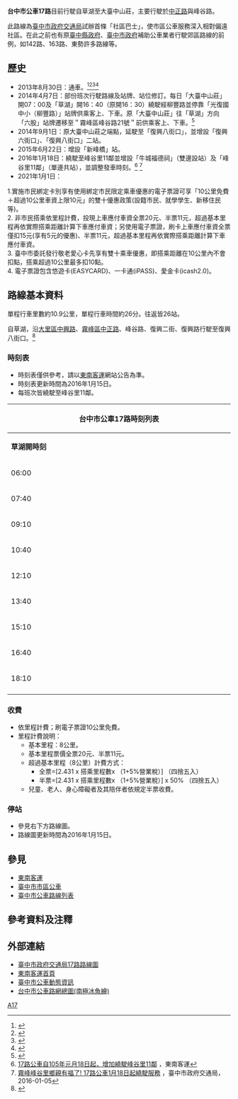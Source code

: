 {{Infobox Bus Route
| image= [[File:TOYOTA_COASTER_XZB50L_ZEMSYR_KKA-6525.jpg|]] [[File:東南客運787-FX_中正路_20131116.jpg|300px]]
| number= 台中市公車17路
| operator= [[東南客運|東南客運]]
| garage=
| length= 約10.9公里
| time= 約26分
| start= 草湖
| via= [[霧峰農工|霧峰農工]]<br>教育部國教署<br>[[省議會|省議會]]<br>[[光復新村|光復新村]]<br>峰谷國小<br>峰谷里11鄰
| end= 大臺中山莊<br>（實際訖站：復興八街口）
| level= 06:00-18:10
| level1= 06:50-19:00
| frequency= 固定班次<ref>{{Cite web |url=http://southeastbus.com/index/taichunge/17.html |title=東南客運17路路線時刻表 |access-date=2013-09-07 |archive-date=2020-02-10 |archive-url=https://web.archive.org/web/20200210083606/http://southeastbus.com/index/taichunge/17.html }}</ref>
| frequency1= 單向9班，共18班
| Other_route=
| vehicle=
| Fare= 依里程計費
| compete= 無
| bgcolor= #FF1493
| fontcolor= white
}}

'''台中市公車17路'''目前行駛自草湖至大臺中山莊，主要行駛於[[中正路_(霧峰區)|中正路]]與峰谷路。

此路線為[[臺中市政府交通局|臺中市政府交通局]]試辦首條「社區巴士」，使市區公車服務深入相對偏遠社區。在此之前也有原[[臺中縣政府|臺中縣政府]]、[[臺中市政府|臺中市政府]]補助公車業者行駛郊區路線的前例，如142路、163路、東勢許多路線等。

==歷史==
*2013年8月30日：通車。<ref>{{Cite web |url=http://www.traffic.taichung.gov.tw/news/index-1.asp?Parser=9,4,20,,,,1986,,,,4 |title=中市試辦首條「社區巴士 」 8/30起與281、282路公車　霧峰幸福啟航 |access-date=2013-09-07 |archive-date=2013-12-27 |archive-url=https://web.archive.org/web/20131227233313/http://www.traffic.taichung.gov.tw/news/index-1.asp?Parser=9,4,20,,,,1986,,,,4 |dead-url=no }}</ref><ref>{{Cite web |url=http://tw.news.yahoo.com/17%E8%B7%AF%E7%A4%BE%E5%B7%B430%E6%97%A5%E4%B8%8A%E8%B7%AF-160000291.html |title=17路社巴30日上路 |access-date=2013-12-27 |archive-date=2019-11-01 |archive-url=https://web.archive.org/web/20191101160716/https://tw.news.yahoo.com/17%E8%B7%AF%E7%A4%BE%E5%B7%B430%E6%97%A5%E4%B8%8A%E8%B7%AF-160000291.html |dead-url=no }}</ref><ref>{{Cite web |url=http://tw.news.yahoo.com/%E5%8F%B0%E4%B8%AD%E8%A9%A6%E8%BE%A6-%E7%A4%BE%E5%8D%80%E5%B7%B4%E5%A3%AB-8-30%E9%9C%A7%E5%B3%B0%E5%B9%B8%E7%A6%8F%E5%95%9F%E8%88%AA-142234614.html |title=台中試辦「社區巴士 」8/30霧峰幸福啟航 |access-date=2013-12-27 |archive-date=2016-03-17 |archive-url=https://web.archive.org/web/20160317084334/https://tw.news.yahoo.com/%E5%8F%B0%E4%B8%AD%E8%A9%A6%E8%BE%A6-%E7%A4%BE%E5%8D%80%E5%B7%B4%E5%A3%AB-8-30%E9%9C%A7%E5%B3%B0%E5%B9%B8%E7%A6%8F%E5%95%9F%E8%88%AA-142234614.html |dead-url=no }}</ref><ref>{{Cite web |url=http://news.housefun.com.tw/news/article/17602639216.html |title=中市試辦首條「社區巴士 」　30日霧峰啟航 |access-date=2013-12-27 |archive-date=2016-03-04 |archive-url=https://web.archive.org/web/20160304105018/http://news.housefun.com.tw/news/article/17602639216.html |dead-url=no }}</ref>
*2014年4月7日：部份班次行駛路線及站牌、站位修訂。每日「大臺中山莊」開07：00及「草湖」開16：40（原開16：30）繞駛經柳豐路並停靠「光復國中小（柳豐路）」站牌供乘客上、下車。原「大臺中山莊」往「草湖」方向「六股」站牌遷移至＂霧峰區峰谷路21號＂前供乘客上、下車。<ref>{{Cite web |url=http://southeastbus.com/index/taichunge.html |title=東南客運公告 |access-date=2014-03-28 |archive-date=2021-01-17 |archive-url=https://web.archive.org/web/20210117025050/http://southeastbus.com/index/taichunge.html |dead-url=no }}</ref>
*2014年9月1日：原大臺中山莊之端點，延駛至「復興八街口」，並增設「復興六街口」、「復興八街口」二站。
*2015年6月22日：增設「新峰橋」站。
*2016年1月18日：繞駛至峰谷里11鄰並增設「牛城福德祠」（雙邊設站）及「峰谷里11鄰」（單邊共站），並調整發車時刻。<ref>[http://southeastbus.com/index/17-0113.pdf 17路公車自105年元月18日起，增加繞駛峰谷里11鄰] {{Wayback|url=http://southeastbus.com/index/17-0113.pdf |date=20160403222553 }}，東南客運</ref> <ref>[http://www.traffic.taichung.gov.tw/news/index-1.asp?Parser=9,4,20,,,,4910 霧峰峰谷里鄉親有福了! 17路公車1月18日起繞駛服務] {{Wayback|url=http://www.traffic.taichung.gov.tw/news/index-1.asp?Parser=9,4,20,,,,4910 |date=20191029212411 }}，臺中市政府交通局，2016-01-05</ref>
* 2021年1月1日：
1.實施市民綁定卡別享有使用綁定市民限定乘車優惠的電子票證可享「10公里免費＋超過10公里車資上限10元」的雙十優惠政策(設籍市民、就學學生、新移住民等)。<br>
2. 非市民搭乘依里程計費，投現上車應付車資全票20元、半票11元，超過基本里程再依實際搭乘距離計算下車應付車資；另使用電子票證，刷卡上車應付車資全票僅扣15元(享有5元的優惠)、半票11元，超過基本里程再依實際搭乘距離計算下車應付車資。<br>
3. 臺中市委託發行敬老愛心卡先享有雙十乘車優惠，即搭乘距離在10公里內不會扣點，搭乘超過10公里最多扣10點。<br>
4. 電子票證包含悠遊卡(EASYCARD)、一卡通(iPASS)、愛金卡(icash2.0)。

==路線基本資料==
單程行車里數約10.9公里，單程行車時間約26分。往返皆26站。

自草湖，沿[[大里區|大里區]][[中興路_(大里區)|中興路]]、[[霧峰區|霧峰區]][[中正路_(霧峰區)|中正路]]、峰谷路、復興二街、復興路行駛至復興八街口。<ref>{{Cite web |url=http://www.traffic.taichung.gov.tw/df_ufiles/e/17.jpg |title=臺中市政府交通局17路路線圖 |access-date=2013-09-07 |archive-date=2019-10-22 |archive-url=https://web.archive.org/web/20191022174902/https://www.traffic.taichung.gov.tw/df_ufiles/e/17.jpg |dead-url=no }}</ref>

===時刻表===
*時刻表僅供參考，請以[[東南客運|東南客運]]網站公告為準。
*時刻表更新時間為2016年1月15日。
*每班次皆繞駛至峰谷里11鄰。
{| class="wikitable collapsible collapsed" style="width:70%;text-align:center"
|-style="text-align:center;"
! colspan="4" style="text-align:center" | 台中市公車17路時刻列表
|-style="background:green; color:snow"
|style="width:15%"|'''草湖開時刻'''||style="width:20%"|'''草湖開備註''' ||style="width:15%"|'''霧峰復興八街口開時刻'''||style="width:20%"|'''霧峰復興八街口開備註'''
|-
| 06:00 || - || 06:50 || 本班次行經光復國中小
|-
| 07:40 || - || 08:30 || -
|-
| 09:10 || - || 10:00 || -
|-
| 10:40 || - || 11:30 || -
|-
| 12:10 || - || 13:00 || -
|-
| 13:40 || - || 14:30 || -
|-
| 15:10 || - || 16:00 || -
|-
| 16:40 || 本班次行經光復國中小 || 17:30 || -
|-
| 18:10 || - || 19:00 || -
|-
|}

===收費===
*依里程計費；刷電子票證10公里免費。
*里程計費說明：
**基本里程：8公里。
**基本里程票價全票20元、半票11元。
**超過基本里程（8公里）計費方式：
***全票=[2.431 x 搭乘里程數x （1+5%營業稅）] （四捨五入）
***半票=[2.431 x 搭乘里程數x （1+5%營業稅）] x 50% （四捨五入）
**兒童、老人、身心障礙者及其陪伴者依規定半票收費。

===停站===
*參見右下方路線圖。
*路線圖更新時間為2016年1月15日。

{{BS-map
|title=臺中市公車17路站牌
|legend=0
|lua=1
|map=
KBHFa~~'''草湖'''
BHF~~中興東南路口
BHF~~中正吉峰路口
BHF~~霧峰農工
BHF~~甲寅
BHF~~中正草湖路口
BHF~~霧峰
BHF~~霧峰郵局
BHF~~教育部國教署
BHF~~霧峰國小
BHF~~省議會
BHF~~八德橋
BHF~~光複新村
uBHF~~光復國中小（柳豐路）
BHF(R)f~~六股（中正路）
BHF(L)g~~六股（峰谷路）
BHF~~六股里新活動中心
BHF~~山腳
BHF~~峰谷里一鄰
BHF~~峰谷社區
BHF~~峰谷里三鄰
BHF~~仙峰宮
BHF~~瑪利亞霧峰家園
BHF~~峰谷里活動中心
BHF~~峰谷里六鄰
BHF~~峰谷國小
BHF~~牛城福德祠
BHF~~峰谷里11鄰
BHF~~牛城福德祠
BHF~~福天宮
BHF~~大臺中山莊
BHF~~復興六街口
KBHFe~~'''復興八街口'''
}}

==參見==
*[[東南客運|東南客運]]
*[[臺中市市區公車|臺中市市區公車]]
*[[臺中市公車路線列表|臺中市公車路線列表]]

==參考資料及注釋==
<div class="references-2column">
<references />
</div>

==外部連結==
*[http://www.traffic.taichung.gov.tw/form/index-1.asp?Parser=3,7,161,52,,,1081,65,,,2 臺中市政府交通局17路路線圖] {{Wayback|url=http://www.traffic.taichung.gov.tw/form/index-1.asp?Parser=3,7,161,52,,,1081,65,,,2 |date=20191018233323 }}
*[http://www.southeastbus.com/ 東南客運首頁]{{Wayback|url=http://www.southeastbus.com/ |date=20120702093226 }}
*[http://citybus.taichung.gov.tw/tcbus2/ 臺中市公車動態資訊]{{Wayback|url=http://citybus.taichung.gov.tw/tcbus2/ |date=20140412110242 }}
*[https://web.archive.org/web/20131012090254/http://ilearn.fcu.edu.tw/bbcswebdav/users/t98023/TCBline.pdf 台中市公車路網總圖(南極冰魚繪)]

{{臺中市市區公車}}

[[Category:台中市公車路線|A17]]